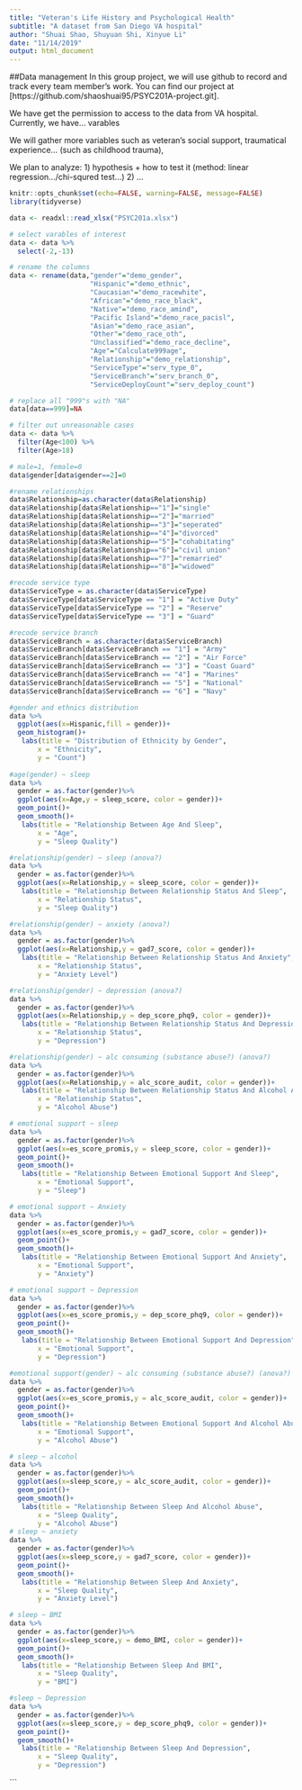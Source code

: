 ```yaml
---
title: "Veteran's Life History and Psychological Health"
subtitle: "A dataset from San Diego VA hospital"
author: "Shuai Shao, Shuyuan Shi, Xinyue Li"
date: "11/14/2019"
output: html_document
---
```

##Data management
In this group project, we will use github to record and track every team member's work. You can find our project at [https://github.com/shaoshuai95/PSYC201A-project.git].

We have get the permission to access to the data from VA hospital. Currently, we have... varables

We will gather more variables such as veteran's social support, traumatical experience... (such as childhood trauma), 

We plan to analyze:
1) hypothesis + how to test it (method: linear regression.../chi-squred test...)
2)
...

```r
knitr::opts_chunk$set(echo=FALSE, warning=FALSE, message=FALSE)
library(tidyverse)
```

```r
data <- readxl::read_xlsx("PSYC201a.xlsx")
```

```r
# select varables of interest
data <- data %>% 
  select(-2,-13)

# rename the columns
data <- rename(data,"gender"="demo_gender",
                    "Hispanic"="demo_ethnic",
                    "Caucasian"="demo_racewhite",
                    "African"="demo_race_black",
                    "Native"="demo_race_amind",
                    "Pacific Island"="demo_race_pacisl",
                    "Asian"="demo_race_asian",
                    "Other"="demo_race_oth",
                    "Unclassified"="demo_race_decline",
                    "Age"="Calculate999age",
                    "Relationship"="demo_relationship",
                    "ServiceType"="serv_type_0",
                    "ServiceBranch"="serv_branch_0",
                    "ServiceDeployCount"="serv_deploy_count") 
```

```r
# replace all "999"s with "NA"
data[data==999]=NA
```

```r
# filter out unreasonable cases
data <- data %>% 
  filter(Age<100) %>%
  filter(Age>18)
```

```r
# male=1, female=0
data$gender[data$gender==2]=0
```

```r
#rename relationships
data$Relationship=as.character(data$Relationship)
data$Relationship[data$Relationship=="1"]="single"
data$Relationship[data$Relationship=="2"]="married"
data$Relationship[data$Relationship=="3"]="seperated"
data$Relationship[data$Relationship=="4"]="divorced"
data$Relationship[data$Relationship=="5"]="cohabitating"
data$Relationship[data$Relationship=="6"]="civil union"
data$Relationship[data$Relationship=="7"]="remarried"
data$Relationship[data$Relationship=="8"]="widowed"

#recode service type
data$ServiceType = as.character(data$ServiceType)
data$ServiceType[data$ServiceType == "1"] = "Active Duty"
data$ServiceType[data$ServiceType == "2"] = "Reserve"
data$ServiceType[data$ServiceType == "3"] = "Guard"

#recode service branch
data$ServiceBranch = as.character(data$ServiceBranch)
data$ServiceBranch[data$ServiceBranch == "1"] = "Army"
data$ServiceBranch[data$ServiceBranch == "2"] = "Air Force"
data$ServiceBranch[data$ServiceBranch == "3"] = "Coast Guard"
data$ServiceBranch[data$ServiceBranch == "4"] = "Marines"
data$ServiceBranch[data$ServiceBranch == "5"] = "National"
data$ServiceBranch[data$ServiceBranch == "6"] = "Navy"
```

```r
#gender and ethnics distribution
data %>%
  ggplot(aes(x=Hispanic,fill = gender))+
  geom_histogram()+
   labs(title = "Distribution of Ethnicity by Gender",
       x = "Ethnicity",
       y = "Count")
  
#age(gender) ~ sleep
data %>%
  gender = as.factor(gender)%>%
  ggplot(aes(x=Age,y = sleep_score, color = gender))+
  geom_point()+
  geom_smooth()+
   labs(title = "Relationship Between Age And Sleep",
       x = "Age",
       y = "Sleep Quality")

#relationship(gender) ~ sleep (anova?)
data %>%
  gender = as.factor(gender)%>%
  ggplot(aes(x=Relationship,y = sleep_score, color = gender))+
   labs(title = "Relationship Between Relationship Status And Sleep",
       x = "Relationship Status",
       y = "Sleep Quality")

#relationship(gender) ~ anxiety (anova?)
data %>%
  gender = as.factor(gender)%>%
  ggplot(aes(x=Relationship,y = gad7_score, color = gender))+
   labs(title = "Relationship Between Relationship Status And Anxiety",
       x = "Relationship Status",
       y = "Anxiety Level")

#relationship(gender) ~ depression (anova?)
data %>%
  gender = as.factor(gender)%>%
  ggplot(aes(x=Relationship,y = dep_score_phq9, color = gender))+
   labs(title = "Relationship Between Relationship Status And Depression",
       x = "Relationship Status",
       y = "Depression")

#relationship(gender) ~ alc consuming (substance abuse?) (anova?)
data %>%
  gender = as.factor(gender)%>%
  ggplot(aes(x=Relationship,y = alc_score_audit, color = gender))+
   labs(title = "Relationship Between Relationship Status And Alcohol Abuse",
       x = "Relationship Status",
       y = "Alcohol Abuse")

# emotional support ~ sleep 
data %>%
  gender = as.factor(gender)%>%
  ggplot(aes(x=es_score_promis,y = sleep_score, color = gender))+
  geom_point()+
  geom_smooth()+
   labs(title = "Relationship Between Emotional Support And Sleep",
       x = "Emotional Support",
       y = "Sleep")

# emotional support ~ Anxiety 
data %>%
  gender = as.factor(gender)%>%
  ggplot(aes(x=es_score_promis,y = gad7_score, color = gender))+
  geom_point()+
  geom_smooth()+
   labs(title = "Relationship Between Emotional Support And Anxiety",
       x = "Emotional Support",
       y = "Anxiety")

# emotional support ~ Depression 
data %>%
  gender = as.factor(gender)%>%
  ggplot(aes(x=es_score_promis,y = dep_score_phq9, color = gender))+
  geom_point()+
  geom_smooth()+
   labs(title = "Relationship Between Emotional Support And Depression",
       x = "Emotional Support",
       y = "Depression")

#emotional support(gender) ~ alc consuming (substance abuse?) (anova?)
data %>%
  gender = as.factor(gender)%>%
  ggplot(aes(x=es_score_promis,y = alc_score_audit, color = gender))+
  geom_point()+
  geom_smooth()+
   labs(title = "Relationship Between Emotional Support And Alcohol Abuse",
       x = "Emotional Support",
       y = "Alcohol Abuse")

# sleep ~ alcohol
data %>%
  gender = as.factor(gender)%>%
  ggplot(aes(x=sleep_score,y = alc_score_audit, color = gender))+
  geom_point()+
  geom_smooth()+
   labs(title = "Relationship Between Sleep And Alcohol Abuse",
       x = "Sleep Quality",
       y = "Alcohol Abuse")
# sleep ~ anxiety
data %>%
  gender = as.factor(gender)%>%
  ggplot(aes(x=sleep_score,y = gad7_score, color = gender))+
  geom_point()+
  geom_smooth()+
   labs(title = "Relationship Between Sleep And Anxiety",
       x = "Sleep Quality",
       y = "Anxiety Level")

# sleep ~ BMI
data %>%
  gender = as.factor(gender)%>%
  ggplot(aes(x=sleep_score,y = demo_BMI, color = gender))+
  geom_point()+
  geom_smooth()+
   labs(title = "Relationship Between Sleep And BMI",
       x = "Sleep Quality",
       y = "BMI")

#sleep ~ Depression
data %>%
  gender = as.factor(gender)%>%
  ggplot(aes(x=sleep_score,y = dep_score_phq9, color = gender))+
  geom_point()+
  geom_smooth()+
   labs(title = "Relationship Between Sleep And Depression",
       x = "Sleep Quality",
       y = "Depression")
```

```

